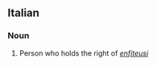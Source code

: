 ==Italian==

===Noun===
{{it-noun|enfiteut|m|a|i}} {{it-noun|enfiteut|f|a|e}}

# Person who holds the right of ''[[enfiteusi]]''